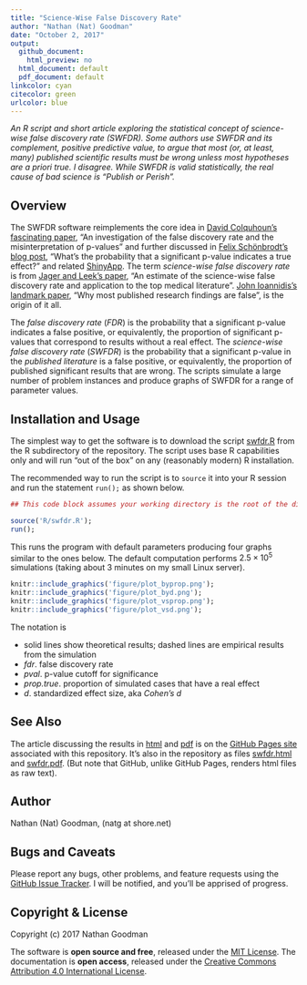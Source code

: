 ```yaml
---
title: "Science-Wise False Discovery Rate"
author: "Nathan (Nat) Goodman"
date: "October 2, 2017"
output:
  github_document:
    html_preview: no
  html_document: default
  pdf_document: default
linkcolor: cyan
citecolor: green
urlcolor: blue
---
```

<!-- README.md is generated from doc/README.Rmd. Please edit that file -->

*An R script and short article exploring the statistical concept of science-wise false discovery rate (SWFDR). Some authors use SWFDR and its complement, positive predictive value, to argue that most (or, at least, many) published scientific results must be wrong unless most hypotheses are a priori true. I disagree. While SWFDR is valid statistically, the real cause of bad science is "Publish or Perish".*

## Overview
The SWFDR software reimplements the core idea in 
[David Colquhoun's fascinating paper](http://rsos.royalsocietypublishing.org/content/1/3/140216), "An investigation of the false discovery rate and the misinterpretation of p-values" and further discussed in [Felix Schönbrodt's blog post](http://www.nicebread.de/whats-the-probability-that-a-significant-p-value-indicates-a-true-effect/), "What’s the probability that a significant p-value indicates a true effect?" and related  [ShinyApp](http://shinyapps.org/apps/PPV/). The term *science-wise false discovery rate* is from [Jager and Leek's paper](http://doi.org/10.1093/biostatistics/kxt007), "An estimate of the science-wise false discovery rate and application to the top medical literature". [John Ioannidis’s landmark paper](http://dx.plos.org/10.1371/journal.pmed.0020124), “Why most published research findings are false”, is the origin of it all.

The *false discovery rate* (*FDR*) is the probability that a significant p-value indicates a false positive, or equivalently, the proportion of significant p-values that correspond to results without a real effect. The *science-wise false discovery rate* (*SWFDR*) is the probability that a significant p-value in the *published literature* is a false positive, or equivalently, the proportion of published significant results that are wrong. The scripts simulate a large number of problem instances and produce graphs of SWFDR for a range of parameter values. 

## Installation and Usage
The simplest way to get the software is to download the script [swfdr.R](https://github.com/natgoodman/SWFDR/blob/master/R/swfdr.R) from the R subdirectory of the repository. The script uses base R capabilities only and will run "out of the box" on any (reasonably modern) R installation. 

The recommended way to run the script is to `source` it into your R session and run the statement `run();`  as shown below.

``` r
## This code block assumes your working directory is the root of the distribution.

source('R/swfdr.R');
run();
```

This runs the program with default parameters producing four graphs similar to the ones below.  The default computation performs $2.5 \times 10^5$ simulations (taking about 3 minutes on my small Linux server).

```r
knitr::include_graphics('figure/plot_byprop.png');
knitr::include_graphics('figure/plot_byd.png');
knitr::include_graphics('figure/plot_vsprop.png');
knitr::include_graphics('figure/plot_vsd.png');
```

The notation is

-  solid lines show theoretical results; dashed lines are empirical results from the simulation 
-  *fdr*. false discovery rate
-  *pval*. p-value cutoff for significance
-  *prop.true*. proportion of simulated cases that have a real effect
-  *d*. standardized effect size, aka *Cohen's d*

## See Also

The article discussing the results in [html](https://natgoodman.github.io/SWFDR/swfdr.html) and [pdf](https://natgoodman.github.io/SWFDR/swfdr.pdf) is on the [GitHub Pages site](https://natgoodman.github.io/SWFDR) associated with this repository. It's also in the repository as files [swfdr.html](swfdr.html) and [swfdr.pdf](swfdr.pdf). (But note that GitHub, unlike GitHub Pages, renders html files as raw text).

## Author

Nathan (Nat) Goodman, (natg at shore.net)

## Bugs and Caveats

Please report any bugs, other problems, and feature requests using the [GitHub Issue Tracker](https://github.com/natgoodman/SWFDR/issues). I will be notified, and you'll be apprised of progress.

## Copyright & License

Copyright (c) 2017 Nathan Goodman

The software is **open source and free**, released under the [MIT License](https://opensource.org/licenses/MIT). The documentation is **open access**, released under the [Creative Commons Attribution 4.0 International License](https://creativecommons.org/licenses/by/4.0).

